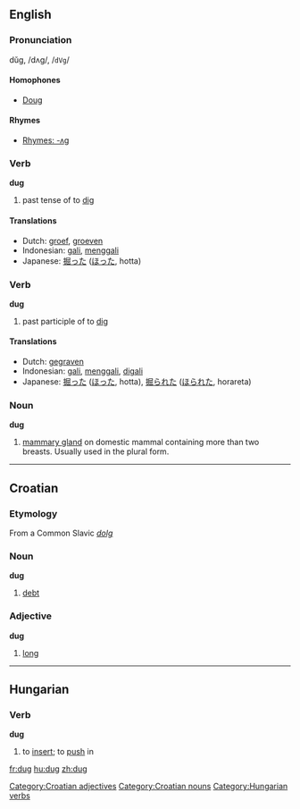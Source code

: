 ==English==
===Pronunciation===
dŭg, /dʌɡ/, /<tt>dVg</tt>/

====Homophones====
*[[Doug]]

====Rhymes====
*[[Rhymes:English:-ʌɡ|Rhymes: -ʌɡ]]

===Verb===
'''dug'''
# past tense of to [[dig]]

====Translations====
*Dutch: [[groef]], [[groeven]]
*Indonesian: [[gali]], [[gali|menggali]]
*Japanese: [[掘った]] ([[ほった]], hotta)

===Verb===
'''dug'''
# past participle of to [[dig]]

====Translations====
*Dutch: [[gegraven]]
*Indonesian: [[gali]], [[gali|menggali]], [[gali|digali]]
*Japanese: [[掘った]] ([[ほった]], hotta), [[掘られた]] ([[ほられた]], horareta)

===Noun===
'''dug'''

# [[mammary gland]] on domestic mammal containing more than two breasts. Usually used in the plural form.

----

==Croatian==
===Etymology===
From a Common Slavic ''[[dolg]]''
===Noun===
'''dug'''

#[[debt]]

===Adjective===
'''dug'''

#[[long]]

[[Category:Croatian adjectives]]
[[Category:Croatian nouns]]


----

==Hungarian==

===Verb===
'''dug'''
#to [[insert]]; to [[push]] in

[[Category:Hungarian verbs]]

[[fr:dug]]
[[hu:dug]]
[[zh:dug]]